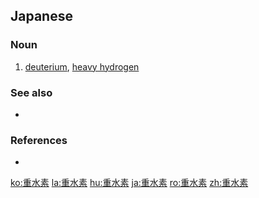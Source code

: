 ==Japanese==
{{ja-kanjitab|じゅう|すい|そ|yomi=on}}

===Noun===
{{ja-noun|じゅうすいそ}}

# [[deuterium]], [[heavy hydrogen]]

===See also===
* {{l/ja|水素}}

===References===
* {{R:Shogakukan}}

[[ko:重水素]]
[[la:重水素]]
[[hu:重水素]]
[[ja:重水素]]
[[ro:重水素]]
[[zh:重水素]]